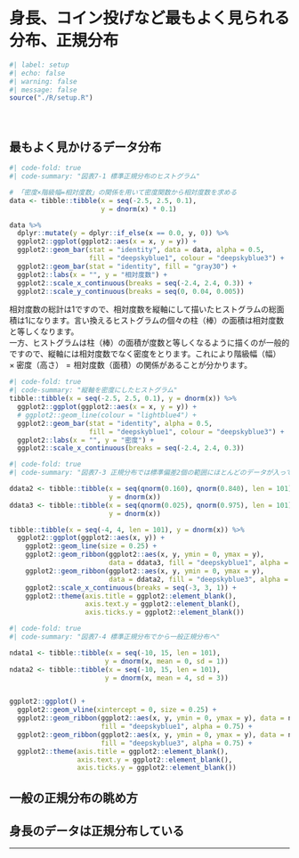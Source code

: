 # 身長、コイン投げなど最もよく見られる分布、正規分布
```r
#| label: setup
#| echo: false
#| warning: false
#| message: false
source("./R/setup.R")
```

　  

## 最もよく見かけるデータ分布

```r
#| code-fold: true
#| code-summary: "図表7-1 標準正規分布のヒストグラム"

# 「密度×階級幅=相対度数」の関係を用いて密度関数から相対度数を求める
data <- tibble::tibble(x = seq(-2.5, 2.5, 0.1),
                       y = dnorm(x) * 0.1)

data %>% 
  dplyr::mutate(y = dplyr::if_else(x == 0.0, y, 0)) %>% 
  ggplot2::ggplot(ggplot2::aes(x = x, y = y)) + 
  ggplot2::geom_bar(stat = "identity", data = data, alpha = 0.5,
                    fill = "deepskyblue1", colour = "deepskyblue3") + 
  ggplot2::geom_bar(stat = "identity", fill = "gray30") +
  ggplot2::labs(x = "", y = "相対度数") + 
  ggplot2::scale_x_continuous(breaks = seq(-2.4, 2.4, 0.3)) + 
  ggplot2::scale_y_continuous(breaks = seq(0, 0.04, 0.005))
```

相対度数の総計は$1$ですので、相対度数を縦軸にして描いたヒストグラムの総面積は$1$になります。言い換えるヒストグラムの個々の柱（棒）の面積は相対度数と等しくなります。  
一方、ヒストグラムは柱（棒）の面積が度数と等しくなるように描くのが一般的ですので、縦軸には相対度数でなく密度をとります。これにより$\mbox{階級幅（幅）} \times \mbox{密度（高さ）} = \mbox{相対度数（面積）}$の関係があることが分かります。
```r
#| code-fold: true
#| code-summary: "縦軸を密度にしたヒストグラム"
tibble::tibble(x = seq(-2.5, 2.5, 0.1), y = dnorm(x)) %>% 
  ggplot2::ggplot(ggplot2::aes(x = x, y = y)) + 
  # ggplot2::geom_line(colour = "lightblue4") + 
  ggplot2::geom_bar(stat = "identity", alpha = 0.5,
                    fill = "deepskyblue1", colour = "deepskyblue3") + 
  ggplot2::labs(x = "", y = "密度") + 
  ggplot2::scale_x_continuous(breaks = seq(-2.4, 2.4, 0.3)) 
```


```r
#| code-fold: true
#| code-summary: "図表7-3 正規分布では標準偏差2個の範囲にほとんどのデータが入ってしまう"

ddata2 <- tibble::tibble(x = seq(qnorm(0.160), qnorm(0.840), len = 101),
                         y = dnorm(x))
ddata3 <- tibble::tibble(x = seq(qnorm(0.025), qnorm(0.975), len = 101),
                         y = dnorm(x))

tibble::tibble(x = seq(-4, 4, len = 101), y = dnorm(x)) %>% 
  ggplot2::ggplot(ggplot2::aes(x, y)) + 
    ggplot2::geom_line(size = 0.25) + 
    ggplot2::geom_ribbon(ggplot2::aes(x, y, ymin = 0, ymax = y),
                         data = ddata3, fill = "deepskyblue1", alpha = 0.75) + 
    ggplot2::geom_ribbon(ggplot2::aes(x, y, ymin = 0, ymax = y),
                         data = ddata2, fill = "deepskyblue3", alpha = 0.75) + 
    ggplot2::scale_x_continuous(breaks = seq(-3, 3, 1)) +
    ggplot2::theme(axis.title = ggplot2::element_blank(),
                   axis.text.y = ggplot2::element_blank(),
                   axis.ticks.y = ggplot2::element_blank())
```


```r
#| code-fold: true
#| code-summary: "図表7-4 標準正規分布でから一般正規分布へ"

ndata1 <- tibble::tibble(x = seq(-10, 15, len = 101),
                        y = dnorm(x, mean = 0, sd = 1))
ndata2 <- tibble::tibble(x = seq(-10, 15, len = 101),
                        y = dnorm(x, mean = 4, sd = 3)) 


ggplot2::ggplot() + 
  ggplot2::geom_vline(xintercept = 0, size = 0.25) +
  ggplot2::geom_ribbon(ggplot2::aes(x, y, ymin = 0, ymax = y), data = ndata1,
                       fill = "deepskyblue1", alpha = 0.75) + 
  ggplot2::geom_ribbon(ggplot2::aes(x, y, ymin = 0, ymax = y), data = ndata2,
                       fill = "deepskyblue3", alpha = 0.75) + 
  ggplot2::theme(axis.title = ggplot2::element_blank(),
                 axis.text.y = ggplot2::element_blank(),
                 axis.ticks.y = ggplot2::element_blank())
```


## 一般の正規分布の眺め方


## 身長のデータは正規分布している


---

